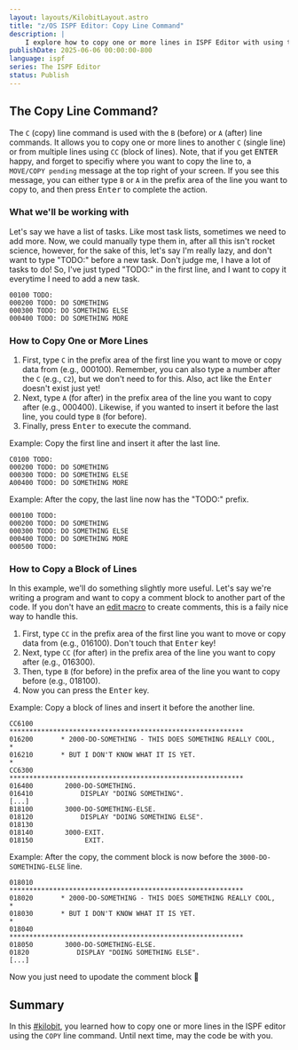 ```yaml
---
layout: layouts/KilobitLayout.astro
title: "z/OS ISPF Editor: Copy Line Command"
description: |
    I explore how to copy one or more lines in ISPF Editor with using the C and CC line commands. 
publishDate: 2025-06-06 00:00:00-800
language: ispf
series: The ISPF Editor
status: Publish
---
```

## The Copy Line Command?
The `C` (copy) line command is used with the `B` (before) or `A` (after) line commands. It allows you to copy one or more lines to another `C` (single line) or from multiple lines using `CC` (block of lines). Note, that if you get <kbd>ENTER</kbd> happy, and forget to specifiy where you want to copy the line to, a `MOVE/COPY pending` message at the top right of your screen. If you see this message, you can either type `B` or `A` in the prefix area of the line you want to copy to, and then press <kbd>Enter</kbd> to complete the action.

### What we'll be working with
Let's say we have a list of tasks. Like most task lists, sometimes we need to add more. Now, we could manually type them in, after all this isn't rocket science, however, for the sake of this, let's say I'm really lazy, and don't want to type "TODO:" before a new task. Don't judge me, I have a lot of tasks to do! So, I've just typed "TODO:" in the first line, and I want to copy it everytime I need to add a new task.

```
00100 TODO:
000200 TODO: DO SOMETHING
000300 TODO: DO SOMETHING ELSE
000400 TODO: DO SOMETHING MORE
```

### How to Copy One or More Lines
1. First, type `C` in the prefix area of the first line you want to move or copy data from (e.g., 000100). Remember, you can also type a number after the `C` (e.g., `C2`), but we don't need to for this. Also, act like the <kbd>Enter</kbd> doesn't exist just yet!
2. Next, type `A` (for after) in the prefix area of the line you want to copy after (e.g., 000400). Likewise, if you wanted to insert it before the last line, you could type `B` (for before).
3. Finally, press <kbd>Enter</kbd> to execute the command.

Example: Copy the first line and insert it after the last line.
```
C0100 TODO:
000200 TODO: DO SOMETHING
000300 TODO: DO SOMETHING ELSE
A00400 TODO: DO SOMETHING MORE
```

Example: After the copy, the last line now has the "TODO:" prefix.
```
000100 TODO:                      
000200 TODO: DO SOMETHING         
000300 TODO: DO SOMETHING ELSE    
000400 TODO: DO SOMETHING MORE    
000500 TODO: 
```

### How to Copy a Block of Lines
In this example, we'll do something slightly more useful. Let's say we're writing a program and want to copy a comment block to another part of the code. If you don't have an [edit macro](/articles/topics/ispf/creating-edit-macros) to create comments, this is a faily nice way to handle this.

1. First, type `CC` in the prefix area of the first line you want to move or copy data from (e.g., 016100). Don't touch that <kbd>Enter</kbd> key!
2. Next, type `CC` (for after) in the prefix area of the line you want to copy after (e.g., 016300).
3. Then, type `B` (for before) in the prefix area of the line you want to copy before (e.g., 018100).
3. Now you can press the <kbd>Enter</kbd> key.

Example: Copy a block of lines and insert it before the another line.

```
CC6100       ***********************************************************
016200       * 2000-DO-SOMETHING - THIS DOES SOMETHING REALLY COOL,    *
016210       * BUT I DON'T KNOW WHAT IT IS YET.                        *
CC6300       ***********************************************************
016400        2000-DO-SOMETHING.
016410            DISPLAY "DOING SOMETHING".
[...]
B18100        3000-DO-SOMETHING-ELSE.
018120            DISPLAY "DOING SOMETHING ELSE".
018130
018140        3000-EXIT.
018150             EXIT.
```

Example: After the copy, the comment block is now before the `3000-DO-SOMETHING-ELSE` line.
```
018010       ***********************************************************
018020       * 2000-DO-SOMETHING - THIS DOES SOMETHING REALLY COOL,    *
018030       * BUT I DON'T KNOW WHAT IT IS YET.                        *
018040       ***********************************************************
018050        3000-DO-SOMETHING-ELSE.
01820            DISPLAY "DOING SOMETHING ELSE".
[...]
```
Now you just need to upodate the comment block 🙂

## Summary
In this [#kilobit](/kilobits), you learned how to copy one or more lines in the ISPF editor using the `COPY` line command. Until next time, may the code be with you.
